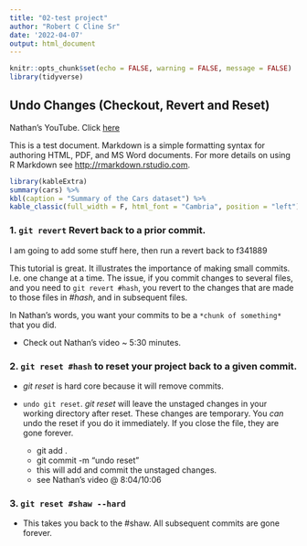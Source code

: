 ```yaml
---
title: "02-test project"
author: "Robert C Cline Sr"
date: '2022-04-07'
output: html_document
---
```


```r
knitr::opts_chunk$set(echo = FALSE, warning = FALSE, message = FALSE)
library(tidyverse)
```

## Undo Changes (Checkout, Revert and Reset)
Nathan's YouTube.  Click [here](https://www.youtube.com/watch?v=UmE0uf5UMzA&t=229)

This is a test document. Markdown is a simple formatting syntax for authoring HTML, PDF, and MS Word documents. For more details on using R Markdown see <http://rmarkdown.rstudio.com>.



```r
library(kableExtra)
summary(cars) %>% 
kbl(caption = "Summary of the Cars dataset") %>% 
kable_classic(full_width = F, html_font = "Cambria", position = "left")  

```

### 1. `git revert`   Revert back to a prior commit.  

I am going to add some stuff here, then run a revert back to f341889  

This tutorial is great.  It illustrates the importance of making small commits.  I.e. one change at a time.  The issue, if you commit changes to several files, and you need to `git revert #hash`, you revert to the changes that are made to those files in *#hash*, and in subsequent files.   

In Nathan's words, you want your commits to be a `*chunk of something*` that you did.  

* Check out Nathan's video ~ 5:30 minutes.  

### 2. `git reset #hash` to reset your project back to a given commit.

* *git reset* is hard core because it  will remove commits.  

* `undo git reset`.  *git reset* will leave the unstaged changes in your working directory after reset.  These changes are temporary.  You *can* undo the reset if you do it immediately.  If you close the file, they are gone forever.  

  - git add . 
  - git commit -m "undo reset" 
  - this will add and commit the unstaged changes.
  - see Nathan's video @ 8:04/10:06  
 
### 3. `git reset #shaw --hard`  
 
 * This takes you back to the #shaw. All subsequent commits are gone forever.  
 
 
